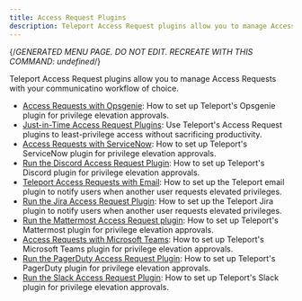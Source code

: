 ```yaml
---
title: Access Request Plugins
description: Teleport Access Request plugins allow you to manage Access Requests with your communicatino workflow of choice.
---
```


{/*GENERATED MENU PAGE. DO NOT EDIT. RECREATE WITH THIS COMMAND:
undefined*/}

Teleport Access Request plugins allow you to manage Access Requests with your communicatino workflow of choice.

- [Access Requests with Opsgenie](access-request-plugins/opsgenie.mdx): How to set up Teleport's Opsgenie plugin for privilege elevation approvals.
- [Just-in-Time Access Request Plugins](access-request-plugins/overview.mdx): Use Teleport's Access Request plugins to least-privilege access without sacrificing productivity.
- [Access Requests with ServiceNow](access-request-plugins/servicenow.mdx): How to set up Teleport's ServiceNow plugin for privilege elevation approvals.
- [Run the Discord Access Request Plugin](access-request-plugins/ssh-approval-discord.mdx): How to set up Teleport's Discord plugin for privilege elevation approvals.
- [Teleport Access Requests with Email](access-request-plugins/ssh-approval-email.mdx): How to set up the Teleport email plugin to notify users when another user requests elevated privileges.
- [Run the Jira Access Request Plugin](access-request-plugins/ssh-approval-jira.mdx): How to set up the Teleport Jira plugin to notify users when another user requests elevated privileges.
- [Run the Mattermost Access Request plugin](access-request-plugins/ssh-approval-mattermost.mdx): How to set up Teleport's Mattermost plugin for privilege elevation approvals.
- [Access Requests with Microsoft Teams](access-request-plugins/ssh-approval-msteams.mdx): How to set up Teleport's Microsoft Teams plugin for privilege elevation approvals.
- [Run the PagerDuty Access Request Plugin](access-request-plugins/ssh-approval-pagerduty.mdx): How to set up Teleport's PagerDuty plugin for privilege elevation approvals.
- [Run the Slack Access Request Plugin](access-request-plugins/ssh-approval-slack.mdx): How to set up Teleport's Slack plugin for privilege elevation approvals.
